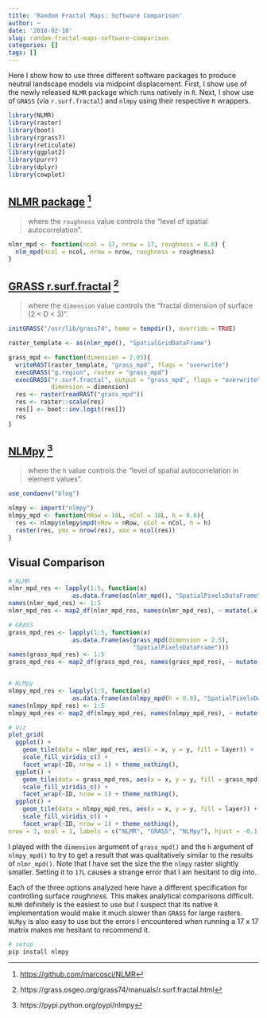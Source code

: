 ```yaml
---
title: 'Random Fractal Maps: Software Comparison'
author: ~
date: '2018-02-18'
slug: random-fractal-maps-software-comparison
categories: []
tags: []
---
```


Here I show how to use three different software packages to produce neutral landscape models via midpoint displacement. First, I show use of the newly released `NLMR` package which runs natively in `R`. Next, I show use of `GRASS` (via `r.surf.fractal`) and `nlmpy` using their respective `R` wrappers.

```r
library(NLMR)
library(raster)
library(boot)
library(rgrass7)
library(reticulate)
library(ggplot2)
library(purrr)
library(dplyr)
library(cowplot)
```

## [NLMR package](https://github.com/marcosci/NLMR) [^1] 

> where the `roughness` value controls the "level of spatial autocorrelation". 

```r
nlmr_mpd <- function(ncol = 17, nrow = 17, roughness = 0.6) {
  nlm_mpd(ncol = ncol, nrow = nrow, roughness = roughness)
}
```

## [GRASS r.surf.fractal](https://grass.osgeo.org/grass74/manuals/r.surf.fractal.html) [^2]

> where the `dimension` value controls the "fractal dimension of surface (2 < D < 3)".

```r
initGRASS("/usr/lib/grass74", home = tempdir(), override = TRUE)

raster_template <- as(nlmr_mpd(), "SpatialGridDataFrame")

grass_mpd <- function(dimension = 2.05){
  writeRAST(raster_template, "grass_mpd", flags = "overwrite")
  execGRASS("g.region", raster = "grass_mpd")
  execGRASS("r.surf.fractal", output = "grass_mpd", flags = "overwrite", 
            dimension = dimension)
  res <- raster(readRAST("grass_mpd"))
  res <- raster::scale(res)
  res[] <- boot::inv.logit(res[])
  res
}
```

## [NLMpy](https://pypi.python.org/pypi/nlmpy) [^3]

> where the `h` value controls the "level of spatial autocorrelation in element values".

```r
use_condaenv("blog")
```

```r
nlmpy <- import("nlmpy")
nlmpy_mpd <- function(nRow = 18L, nCol = 18L, h = 0.6){
  res <- nlmpy$nlmpy$mpd(nRow = nRow, nCol = nCol, h = h)
  raster(res, ymx = nrow(res), xmx = ncol(res))
}
```

## Visual Comparison

```r
# NLMR
nlmr_mpd_res <- lapply(1:5, function(x) 
                  as.data.frame(as(nlmr_mpd(), "SpatialPixelsDataFrame")))
names(nlmr_mpd_res) <- 1:5
nlmr_mpd_res <- map2_df(nlmr_mpd_res, names(nlmr_mpd_res), ~ mutate(.x, ID = .y))

# GRASS
grass_mpd_res <- lapply(1:5, function(x) 
                  as.data.frame(as(grass_mpd(dimension = 2.5),
                                   "SpatialPixelsDataFrame")))
names(grass_mpd_res) <- 1:5
grass_mpd_res <- map2_df(grass_mpd_res, names(grass_mpd_res), ~ mutate(.x, ID = .y))


# NLMpy
nlmpy_mpd_res <- lapply(1:5, function(x) 
                  as.data.frame(as(nlmpy_mpd(h = 0.8), "SpatialPixelsDataFrame")))
names(nlmpy_mpd_res) <- 1:5
nlmpy_mpd_res <- map2_df(nlmpy_mpd_res, names(nlmpy_mpd_res), ~ mutate(.x, ID = .y))

# Viz
plot_grid(
  ggplot() + 
    geom_tile(data = nlmr_mpd_res, aes(x = x, y = y, fill = layer)) + 
    scale_fill_viridis_c() + 
    facet_wrap(~ID, nrow = 1) + theme_nothing(),
  ggplot() + 
    geom_tile(data = grass_mpd_res, aes(x = x, y = y, fill = grass_mpd)) + 
    scale_fill_viridis_c() + 
    facet_wrap(~ID, nrow = 1) + theme_nothing(),
  ggplot() + 
    geom_tile(data = nlmpy_mpd_res, aes(x = x, y = y, fill = layer)) + 
    scale_fill_viridis_c() + 
    facet_wrap(~ID, nrow = 1) + theme_nothing(), 
nrow = 3, ncol = 1, labels = c("NLMR", "GRASS", "NLMpy"), hjust = -0.1, vjust = 2)
```

I played with the `dimension` argument of `grass_mpd()` and the `h` argument of `nlmpy_mpd()` to try to get a result that was qualitatively similar to the results of `nlmr_mpd()`. Note that I have set the size the the `nlmpy` raster slightly smaller. Setting it to `17L` causes a strange error that I am hesitant to dig into. 

Each of the three options analyzed here have a different specification for controlling  surface _roughness_. This makes analytical comparisons difficult. `NLMR` definitely is the easiest to use but I suspect that its native `R` implementation would make it much slower than `GRASS` for large rasters. `NLMpy` is also easy to use but the errors I encountered when running a 17 x 17 matrix makes me hesitant to recommend it.

```bash
# setup
pip install nlmpy
```

[^1]: [https://github.com/marcosci/NLMR](https://github.com/marcosci/NLMR)
[^2]: https://grass.osgeo.org/grass74/manuals/r.surf.fractal.html
[^3]: https://pypi.python.org/pypi/nlmpy